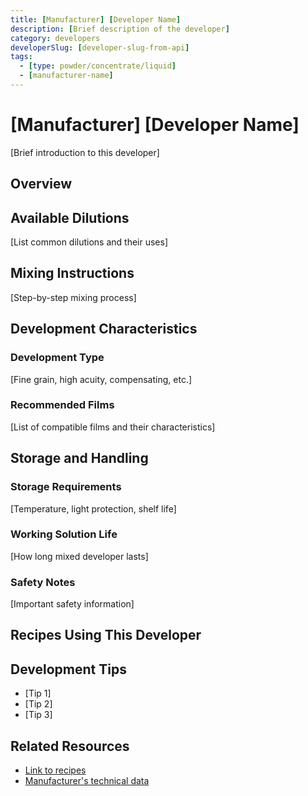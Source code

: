 ```yaml
---
title: [Manufacturer] [Developer Name]
description: [Brief description of the developer]
category: developers
developerSlug: [developer-slug-from-api]
tags:
  - [type: powder/concentrate/liquid]
  - [manufacturer-name]
---
```


# [Manufacturer] [Developer Name]

[Brief introduction to this developer]

## Overview

<DeveloperCard devSlug="[developer-slug-from-api]" />

## Available Dilutions

[List common dilutions and their uses]

## Mixing Instructions

[Step-by-step mixing process]

## Development Characteristics

### Development Type

[Fine grain, high acuity, compensating, etc.]

### Recommended Films

[List of compatible films and their characteristics]

## Storage and Handling

### Storage Requirements

[Temperature, light protection, shelf life]

### Working Solution Life

[How long mixed developer lasts]

### Safety Notes

[Important safety information]

## Recipes Using This Developer

<RecipeTable developer="[developer-slug-from-api]" />

## Development Tips

- [Tip 1]
- [Tip 2]
- [Tip 3]

## Related Resources

- [Link to recipes](/development?developer=[developer-slug])
- [Manufacturer's technical data](https://example.com)
